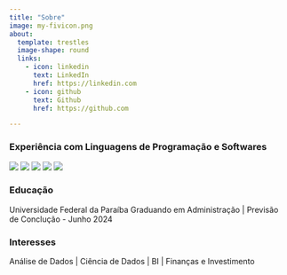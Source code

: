 ```yaml
---
title: "Sobre"
image: my-fivicon.png
about:
  template: trestles
  image-shape: round
  links:
    - icon: linkedin
      text: LinkedIn
      href: https://linkedin.com
    - icon: github
      text: Github
      href: https://github.com

---
```


### Experiência com Linguagens de Programação e Softwares 

<div>
<a href="" target="_blank"><img src="https://img.shields.io/badge/Python-3776AB?style=for-the-badge&logo=python&logoColor=white" target="_blank"></a>
<a href="" target="_blank"><img src="https://img.shields.io/badge/Tableau-E97627?style=for-the-badge&logo=Tableau&logoColor=white" target="_blank"></a>
<a href="" target="_blank"><img src="https://img.shields.io/badge/Microsoft_Office-D83B01?style=for-the-badge&logo=microsoft-office&logoColor=white" target="_blank"></a>
<a href="" target="_blank"><img src="https://img.shields.io/badge/Colab-F9AB00?style=for-the-badge&logo=googlecolab&color=525252" target="_blank"></a>
<a href="" target="_blank"><img src="https://img.shields.io/badge/Visual_Studio_Code-0078D4?style=for-the-badge&logo=visual%20studio%20code&logoColor=white" target="_blank"></a>

</div>

### Educação

Universidade Federal da Paraíba
Graduando em Administração | Previsão de Conclução - Junho 2024

### Interesses

Análise de Dados | Ciência de Dados | BI | Finanças e Investimento
